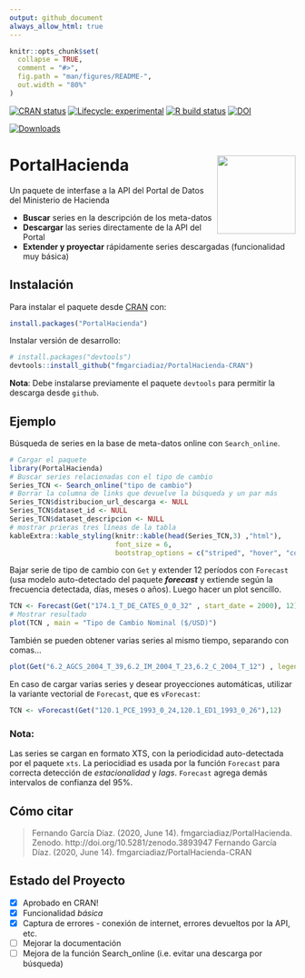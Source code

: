 ```yaml
---
output: github_document
always_allow_html: true
---
```


<!-- README.md is generated from README.Rmd. Please edit that file -->
```r
knitr::opts_chunk$set(
  collapse = TRUE,
  comment = "#>",
  fig.path = "man/figures/README-",
  out.width = "80%"
)
```

<!-- badges: start -->
[![CRAN status](https://www.r-pkg.org/badges/version/PortalHacienda)](https://cran.r-project.org/package=PortalHacienda)
[![Lifecycle: experimental](https://img.shields.io/badge/lifecycle-experimental-orange.svg)](https://www.tidyverse.org/lifecycle/#experimental)
[![R build status](https://github.com/fmgarciadiaz/PortalHacienda-CRAN/workflows/R-CMD-check/badge.svg)](https://github.com/fmgarciadiaz/PortalHacienda-CRAN/actions)
[![DOI](https://zenodo.org/badge/DOI/10.5281/zenodo.3893947.svg)](https://doi.org/10.5281/zenodo.3893947)

[![Downloads](https://cranlogs.r-pkg.org/badges/grand-total/PortalHacienda?color=ff69b4)](https://cran.r-project.org/package=PortalHacienda)

<!-- badges: end -->


# PortalHacienda <img src='man/figures/logo.png' align="right" height="138.5" />

Un paquete de interfase a la API del Portal de Datos del Ministerio de Hacienda

- **Buscar** series en la descripción de los meta-datos
- **Descargar** las series directamente de la API del Portal
- **Extender y proyectar** rápidamente series descargadas (funcionalidad muy básica) 


## Instalación

Para instalar el paquete desde [CRAN](https://CRAN.R-project.org) con:

```r
install.packages("PortalHacienda")
```

Instalar versión de desarrollo: 

```r
# install.packages("devtools")
devtools::install_github("fmgarciadiaz/PortalHacienda-CRAN")
```
**Nota**: Debe instalarse previamente el paquete `devtools` para permitir la descarga desde `github`.

## Ejemplo

Búsqueda de series en la base de meta-datos online con `Search_online`.

```r
# Cargar el paquete
library(PortalHacienda)
# Buscar series relacionadas con el tipo de cambio
Series_TCN <- Search_online("tipo de cambio")
# Borrar la columna de links que devuelve la búsqueda y un par más
Series_TCN$distribucion_url_descarga <- NULL
Series_TCN$dataset_id <- NULL
Series_TCN$dataset_descripcion <- NULL
# mostrar prieras tres líneas de la tabla
kableExtra::kable_styling(knitr::kable(head(Series_TCN,3) ,"html"), 
                          font_size = 6,
                          bootstrap_options = c("striped", "hover", "condensed", "responsive"),fixed_thead = T)    
```

Bajar serie de tipo de cambio con `Get` y extender 12 períodos con `Forecast` (usa modelo auto-detectado del paquete ***forecast*** y extiende según la frecuencia detectada, días, meses o años). 
Luego hacer un plot sencillo.


```r

TCN <- Forecast(Get("174.1_T_DE_CATES_0_0_32" , start_date = 2000), 12)       
# Mostrar resultado
plot(TCN , main = "Tipo de Cambio Nominal ($/USD)")
```

También se pueden obtener varias series al mismo tiempo, separando con comas...

```r
plot(Get("6.2_AGCS_2004_T_39,6.2_IM_2004_T_23,6.2_C_2004_T_12") , legend.loc = "topleft" , main = "VAB sectorial ($ de 2004)")
```

En caso de cargar varias series y desear proyecciones automáticas, utilizar la
variante vectorial de `Forecast`, que es `vForecast`:

```r
TCN <- vForecast(Get("120.1_PCE_1993_0_24,120.1_ED1_1993_0_26"),12)
```

### Nota:
Las series se cargan en formato XTS, con la periodicidad auto-detectada por el paquete `xts`.
La periocidiad es usada por la función `Forecast` para correcta detección de *estacionalidad* y *lags*. `Forecast` agrega demás intervalos de confianza del 95%.

## Cómo citar
  
> Fernando García Díaz. (2020, June 14). fmgarciadiaz/PortalHacienda. Zenodo. http://doi.org/10.5281/zenodo.3893947
> Fernando García Díaz. (2020, June 14). fmgarciadiaz/PortalHacienda-CRAN


## Estado del Proyecto

- [x] Aprobado en CRAN!
- [x] Funcionalidad *básica*
- [x] Captura de errores - conexión de internet, errores devueltos por la API, etc.
- [ ] Mejorar la documentación
- [ ] Mejora de la función Search_online (i.e. evitar una descarga por búsqueda)
